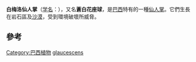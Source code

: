 {{Speciesbox
| name = 白梅洛仙人掌
| image = Melocactus glaucescens1.jpg
| image_width = 250px
| status = CR
| status_system = iucn3.1
| status_ref = <ref name=IUCN>{{IUCN2009|assessors=Taylor, N.P.|year=2002|id=40923|title=Melocactus glaucescens|downloaded=2009-07-29}}</ref>
| genus = Melocactus
| species = glaucescens
| authority = Buining & Brederoo
}}
'''白梅洛仙人掌'''（[[学名|学名]]：''{{lang|la|Melocactus glaucescens}}''），又名'''蒼白花座球'''，是[[巴西|巴西]]特有的一種[[仙人掌|仙人掌]]。它們生長在岩石區及[[沙漠|沙漠]]，受到環境破壞所威脅。

== 參考 ==
{{reflist}}
{{Taxonbar|from=Q138406}}

{{DEFAULTSORT:Melocactus glaucescens}}
[[Category:巴西植物|Category:巴西植物]]
[[Category:花座球屬|glaucescens]]


{{Cactus-stub}}